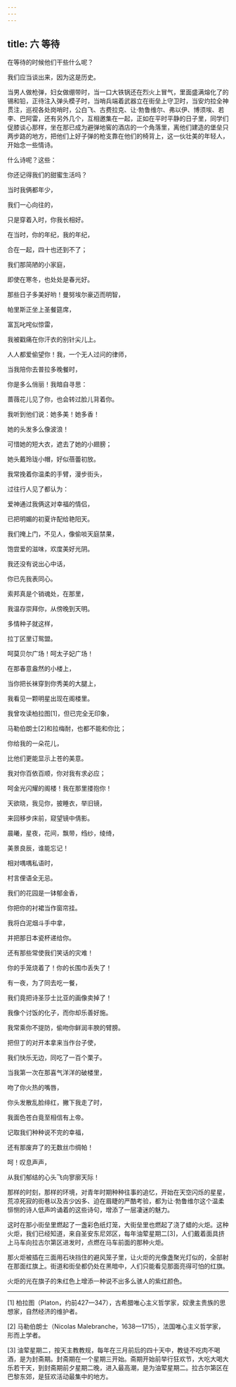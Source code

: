 ```yaml
---
---
---
```

title: 六 等待
---




在等待的时候他们干些什么呢？

我们应当谈出来，因为这是历史。

当男人做枪弹，妇女做绷带时，当一口大铁锅还在烈火上冒气，里面盛满熔化了的锡和铅，正待注入弹头模子时，当哨兵端着武器立在街垒上守卫时，当安灼拉全神贯注，巡视各处岗哨时，公白飞、古费拉克、让·勃鲁维尔、弗以伊、博须埃、若李、巴阿雷，还有另外几个，互相邀集在一起，正如在平时平静的日子里，同学们促膝谈心那样，坐在那已成为避弹地窖的酒店的一个角落里，离他们建造的堡垒只两步路的地方，把他们上好子弹的枪支靠在他们的椅背上，这一伙壮美的年轻人，开始念一些情诗。

什么诗呢？这些：

你还记得我们的甜蜜生活吗？

当时我俩都年少，

我们一心向往的，

只是穿着入时，你我长相好。

在当时，你的年纪，我的年纪，

合在一起，四十也还到不了；

我们那简陋的小家庭，

即使在寒冬，也处处是春光好。

那些日子多美好哟！曼努埃尔豪迈而明智，

帕里斯正坐上圣餐筵席，

富瓦叱咤似惊雷，

我被戳痛在你汗衣的别针尖儿上。

人人都爱偷望你！我，一个无人过问的律师，

当我陪你去普拉多晚餐时，

你是多么俏丽！我暗自寻思：

蔷薇花儿见了你，也会转过脸儿背着你。

我听到他们说：她多美！她多香！

她的头发多么像波浪！

可惜她的短大衣，遮去了她的小翅膀；

她头戴玲珑小帽，好似蓓蕾初放。

我常挽着你温柔的手臂，漫步街头，

过往行人见了都认为：

爱神通过我俩这对幸福的情侣，

已把明媚的初夏许配给艳阳天。

我们掩上门，不见人，像偷啖天庭禁果，

饱尝爱的滋味，欢度美好光阴。

我还没有说出心中话，

你已先我表同心。

索邦真是个销魂处，在那里，

我温存崇拜你，从傍晚到天明。

多情种子就这样，

拉丁区里订鸳盟。

呵莫贝尔广场！呵太子妃广场！

在那春意盎然的小楼上，

当你把长袜穿到你秀美的大腿上，

我看见一颗明星出现在阁楼里。

我曾攻读柏拉图[1]，但已完全无印象，

马勒伯朗士[2]和拉梅耐，也都不能和你比；

你给我的一朵花儿，

比他们更能显示上苍的美意。

我对你百依百顺，你对我有求必应；

呵金光闪耀的阁楼！我在那里搂抱你！

天欲晓，我见你，披睡衣，举旧镜，

来回移步床前，窥望镜中倩影。

晨曦，星夜，花间，飘带，绉纱，绫绮，

美景良辰，谁能忘记！

相对喁喁私语时，

村言俚语全无忌。

我们的花园是一钵郁金香，

你把你的衬裙当作窗帘挂。

我将白泥烟斗手中拿，

并把那日本瓷杯递给你。

还有那些常使我们笑话的灾难！

你的手笼烧着了！你的长围巾丢失了！

有一夜，为了同去吃一餐，

我们竟把诗圣莎士比亚的画像卖掉了！

我像个讨饭的化子，而你却乐善好施。

我常乘你不提防，偷吻你鲜润丰腴的臂膀。

把但丁的对开本拿来当作台子使，

我们快乐无边，同吃了一百个栗子。

当我第一次在那喜气洋洋的破楼里，

吻了你火热的嘴唇，

你头发散乱脸绯红，撇下我走了时，

我面色苍白竟至相信有上帝。

记取我们种种说不完的幸福，

还有那废弃了的无数丝巾绸帕！

呵！叹息声声，

从我们郁结的心头飞向寥廓天际！

那样的时刻，那样的环境，对青年时期种种往事的追忆，开始在天空闪烁的星星，荒凉死寂的街巷以及吉少凶多、迫在眉睫的严酷考验，都为让·勃鲁维尔这个温柔悱恻的诗人低声吟诵着的这些诗句，增添了一层凄迷的魅力。

这时在那小街垒里燃起了一盏彩色纸灯笼，大街垒里也燃起了浇了蜡的火炬。这种火炬，我们已经知道，来自圣安东尼郊区，每年油荤星期二[3]，人们戴着面具挤上马车向拉古尔第区进发时，点燃在马车前面的那种火炬。

那火炬被插在三面用石块挡住的避风笼子里，让火炬的光像盏聚光灯似的，全部射在那面红旗上。街道和街垒都仍处在黑暗中，人们只能看见那面亮得可怕的红旗。

火炬的光在旗子的朱红色上增添一种说不出多么骇人的紫红颜色。



* * *



[1] 柏拉图（Platon，约前427—347），古希腊唯心主义哲学家，奴隶主贵族的思想家，自然经济的维护者。

[2] 马勒伯朗士（Nicolas Malebranche，1638—1715），法国唯心主义哲学家，形而上学者。

[3] 油荤星期二，按天主教教规，每年在三月前后的四十天中，教徒不吃肉不喝酒，是为封斋期。封斋期在一个星期三开始。斋期开始前举行狂欢节，大吃大喝大乐若干天，到封斋期前夕星期二晚，进入最高潮，是为油荤星期二。拉古尔第区在巴黎东郊，是狂欢活动最集中的地方。